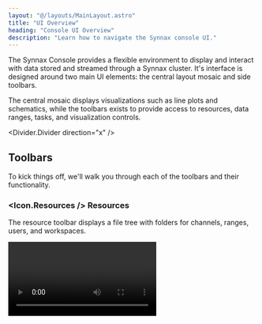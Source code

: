 ```yaml
---
layout: "@/layouts/MainLayout.astro"
title: "UI Overview"
heading: "Console UI Overview"
description: "Learn how to navigate the Synnax console UI."
---
```



The Synnax Console provides a flexible environment to display and interact with
data stored and streamed through a Synnax cluster. It's interface is designed
around two main UI elements: the central layout mosaic and side toolbars.

The central mosaic displays visualizations such as line plots and schematics,
while the toolbars exists to provide access to resources, data ranges, tasks,
and visualization controls.

<Divider.Divider direction="x" />

## Toolbars

To kick things off, we'll walk you through each of the toolbars and their 
functionality. 

### <Icon.Resources /> Resources 

The resource toolbar displays a file tree with folders for channels, ranges,
users, and workspaces.

<Video client:only="react" id="console/resources" />

<Table>
  <thead>
    <tr>
      <th>Resource</th>
      <th>Description</th>
    </tr>
  </thead>
  <tbody>
    <tr>
      <td><a href="/reference/concepts/channels">Channels</a></td>
      <td>Channels are the sensor channels that you can track and plot.</td>
    </tr>
    <tr>
      <td><a href="/reference/device-drivers">Devices</a></td>
      <td>Devices are the list of devices that are connected to the
      cluster.</td>
    </tr>
    <tr>
      <td><a href="/reference/console/ranges">Ranges</a></td>
      <td>Ranges are saved times that you can use when loading data to
      view.</td>
    </tr>
    <tr>
      <td><a href="/reference/device-drivers">Tasks</a></td>
      <td>Tasks are the current read and write tasks happening on devices
      connected to the cluster.</td>
    </tr>
    <tr>
      <td>Users</td>
      <td>Users are a list of all users registered in the cluster. The
      workspaces created by the users can be found underneath their name.</td>
    </tr>
    <tr>
      <td><a href="/reference/console/workspaces">Workspaces</a></td>
      <td>Workspaces list all created workspaces in the cluster. This tree
      includes workspaces created by all users.</td>
    </tr>
  </tbody>
</Table>

### <Icon.Range /> Ranges

The [range toolbar](/reference/console/ranges) allows you to create,
view, and access the ranges you're interested in visualizing. 

<Video client:only="react" id="console/range/create" />

### <Icon.Task /> Tasks

The [task toolbar](/reference/console/device-drivers) allows you to view, pause, and
resume the current tasks happening on the cluster.

{/* TODO: <Video client:only="react" id="console/drivers/task-toolbar"> */}

### <Icon.Visualize /> Visualizations

The visualization toolbar allows you to edit the properties of [line
plots](/reference/console/line-plot) and
[schematics](/reference/console/schematic).

<Video client:only="react" id="console/ui-overview-open-visualization-toolbar" />

### <Icon.Cluster /> Clusters

The [cluster toolbar](/reference/console/clusters) allows you to switch
the current cluster that you are connected to and add new clusters.

<Video client:only="react" id="console/cluster/connect" />

<Divider.Divider direction="x" />

## Mosaic

Synnax can be easily manipulated to help choose the exact display you want.

You can easily open and close toolbars on Synnax:

<Video client:only="react" id="console/ui-overview-open-toolbars" />

You can close toolbars either by touching their respective icon or resizing it
to the edge:

<Video client:only="react" id="console/ui-overview-close-visualizations" />

You can also have multiple visualizations displayed at the same time:

<Video client:only="react" id="console/ui-overview-two-tabs" />

<Divider.Divider direction="x" />

## Getting Help

The Synnax documentation website can be opened from within the console by
clicking the <Icon.QuestionMark/> icon.

<Video client:only="react" id="console/ui-overview-open-documentation" />

<Divider.Divider direction="x" />

## Search Toolbar

The search toolbar at the top can be used to search for resources or to toggle
commands. Searching for resouces can be done by searching or pressing
<Icon.Keyboard.Control/>+`P` (Windows) / <Icon.Keyboard.Command />+`P` (MacOS).
As an example of searching for resources, you could search for a test range and
then automatically add it as the active range:

<Video client:only="react" id="console/ui-overview-toolbar-open-range" />

<Icon.Keyboard.Return />

The search toolbar can run commands by entering a `>` into the toolbar or by
pressing <Icon.Keyboard.Control />+<Icon.Keyboard.Shift />+`P` (Windows) /
<Icon.Keyboard.Command />+<Icon.Keyboard.Shift />+`P` (MacOS). This allows you
to run commands such as toggling the color theme, creating a visualization,
adding a range, or opening the documentation:

<Video client:only="react" id="console/ui-overview-toolbar-command" />
